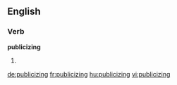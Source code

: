 ==English==

===Verb===
'''publicizing'''

# {{present participle of|publicize}}

[[de:publicizing]]
[[fr:publicizing]]
[[hu:publicizing]]
[[vi:publicizing]]